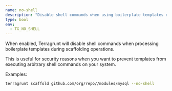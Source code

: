 ```yaml
---
name: no-shell
description: "Disable shell commands when using boilerplate templates during scaffolding."
type: bool
env:
  - TG_NO_SHELL
---
```


When enabled, Terragrunt will disable shell commands when processing boilerplate templates during scaffolding operations.

This is useful for security reasons when you want to prevent templates from executing arbitrary shell commands on your system.

Examples:

```bash
terragrunt scaffold github.com/org/repo//modules/mysql --no-shell
```
